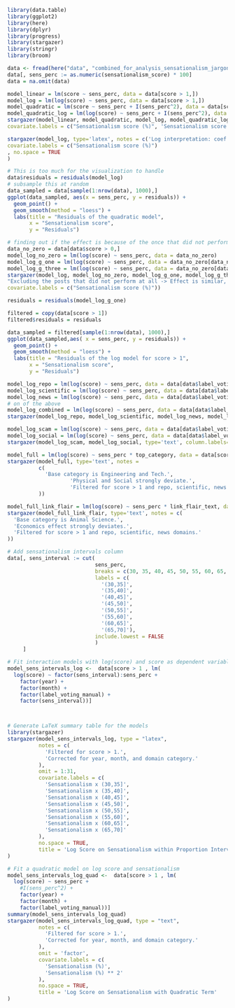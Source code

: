 ```r
library(data.table)
library(ggplot2)
library(here)
library(dplyr)
library(progress)
library(stargazer)
library(stringr)
library(broom)
```

```r
data <- fread(here("data", "combined_for_analysis_sensationalism_jargon_categories_domain_labels.csv"))
data[, sens_perc := as.numeric(sensationalism_score) * 100]
data = na.omit(data)
```

```r
model_linear = lm(score ~ sens_perc, data = data[score > 1,])
model_log = lm(log(score) ~ sens_perc, data = data[score > 1,])
model_quadratic = lm(score ~ sens_perc + I(sens_perc^2), data = data[score > 1,])
model_quadratic_log = lm(log(score) ~ sens_perc + I(sens_perc^2), data = data[score > 1,])
stargazer(model_linear, model_quadratic, model_log, model_quadratic_log, type='text', notes = c("Quad does not add value, log is better than linear.", 'Log interpretation: coef * 100 is relative change in score for 1%-point change in sensationalism score.','Filtered for score > 1.'),
covariate.labels = c("Sensationalism score (%)", 'Sensationalism score (%) ** 2'))
```

```r
stargazer(model_log, type='latex', notes = c('Log interpretation: coef * 100 is relative change in score', 'for 1%-point change in sensationalism score.', 'Filtered for score > 1.'), 
covariate.labels = c("Sensationalism score (%)")
, no.space = TRUE
)
```



```r
# This is too much for the visualization to handle
data$residuals = residuals(model_log)
# subsample this at random
data_sampled = data[sample(1:nrow(data), 1000),]
ggplot(data_sampled, aes(x = sens_perc, y = residuals)) +
  geom_point() +
  geom_smooth(method = "loess") +
  labs(title = "Residuals of the quadratic model",
       x = "Sensationalism score",
       y = "Residuals")

```


```r
# finding out if the effect is because of the once that did not perform at all with the score of 0
data_no_zero = data[data$score > 0,]
model_log_no_zero = lm(log(score) ~ sens_perc, data = data_no_zero)
model_log_g_one = lm(log(score) ~ sens_perc, data = data_no_zero[data_no_zero$score > 1,])
model_log_g_three = lm(log(score) ~ sens_perc, data = data_no_zero[data_no_zero$score > 3,])
stargazer(model_log, model_log_no_zero, model_log_g_one, model_log_g_three, type='text', column.labels=c('All', 'Score > 0', 'Score > 1', 'Score > 3'), notes = 
"Excluding the posts that did not perform at all -> Effect is similar, but explanatory power higher. Using score > 1 filter for the rest of the analysis.", 
covariate.labels = c("Sensationalism score (%)"))
```
```r
residuals = residuals(model_log_g_one)

filtered = copy(data[score > 1])
filtered$residuals = residuals

data_sampled = filtered[sample(1:nrow(data), 1000),]
ggplot(data_sampled,aes( x = sens_perc, y = residuals)) +
  geom_point() +
  geom_smooth(method = "loess") +
  labs(title = "Residuals of the log model for score > 1",
       x = "Sensationalism score",
       y = "Residuals")

```


```r
model_log_repo = lm(log(score) ~ sens_perc, data = data[data$label_voting_manual == 'repo' & score > 1 ,])
model_log_scientific = lm(log(score) ~ sens_perc, data = data[data$label_voting_manual == 'scientific'& score > 1,])
model_log_news = lm(log(score) ~ sens_perc, data = data[data$label_voting_manual == 'news'& score > 1,])
# on of the above
model_log_combined = lm(log(score) ~ sens_perc, data = data[data$label_voting_manual %in% c('repo', 'scientific', 'news')& score > 1,])
stargazer(model_log_repo, model_log_scientific, model_log_news, model_log_combined, type='text', column.labels=c('Repo', 'Scientific', 'News', 'Combined') , notes = c("Base levels of sensationalism differ between the domains.", 'Filtered for score > 1 and repo, scientific, news domains.'))
```

```r
model_log_scam = lm(log(score) ~ sens_perc, data = data[data$label_voting_manual == 'scam'& score > 1,])
model_log_social = lm(log(score) ~ sens_perc, data = data[data$label_voting_manual == 'social_media'& score > 1,])
stargazer(model_log_scam, model_log_social, type='text', column.labels=c('Scam', 'Social Media'), notes = c("Base levels of sensationalism differ between the domains.", 'Filtered for score > 1 and scam, social media domains.', '~ 10k social media posts are excluded due to the score > 1 filter.'))

```




```r
model_full = lm(log(score) ~ sens_perc * top_category, data = data[score> 1 & label_voting_manual %in% c('repo', 'scientific', 'news'),])
stargazer(model_full, type='text', notes =
          c(
            'Base category is Engineering and Tech.', 
                    'Physical and Social strongly deviate.', 
                    'Filtered for score > 1 and repo, scientific, news domains.'
          ))
```

```r
model_full_link_flair = lm(log(score) ~ sens_perc * link_flair_text, data = data[score> 1 & label_voting_manual %in% c('repo', 'scientific', 'news'),])
stargazer(model_full_link_flair, type='text', notes = c(
  'Base category is Animal Science.',
  'Economics effect strongly deviates.',
  'Filtered for score > 1 and repo, scientific, news domains.'
))
```



```r
# Add sensationalism intervals column
data[, sens_interval := cut(
                            sens_perc, 
                            breaks = c(30, 35, 40, 45, 50, 55, 60, 65, 70),
                            labels = c(
                              '(30,35]', 
                              '(35,40]', 
                              '(40,45]', 
                              '(45,50]', 
                              '(50,55]', 
                              '(55,60]', 
                              '(60,65]', 
                              '(65,70]'),
                            include.lowest = FALSE
                            )
     ]

# Fit interaction models with log(score) and score as dependent variables
model_sens_intervals_log <-  data[score > 1 , lm(
  log(score) ~ factor(sens_interval):sens_perc +
    factor(year) +
    factor(month) +
    factor(label_voting_manual) + 
    factor(sens_interval))]



# Generate LaTeX summary table for the models
library(stargazer)
stargazer(model_sens_intervals_log, type = "latex", 
          notes = c(
            'Filtered for score > 1.', 
            'Corrected for year, month, and domain category.'
          ), 
          omit = 1:31,
          covariate.labels = c(
            'Sensationalism x (30,35]', 
            'Sensationalism x (35,40]', 
            'Sensationalism x (40,45]', 
            'Sensationalism x (45,50]', 
            'Sensationalism x (50,55]', 
            'Sensationalism x (55,60]', 
            'Sensationalism x (60,65]', 
            'Sensationalism x (65,70]'
          ), 
          no.space = TRUE, 
          title = 'Log Score on Sensationalism within Proportion Intervals'
)

```


```r
# Fit a quadratic model on log score and sensationalism
model_sens_intervals_log_quad <-  data[score > 1 , lm(
  log(score) ~ sens_perc + 
    #I(sens_perc^2) +
    factor(year) +
    factor(month) +
    factor(label_voting_manual))]
summary(model_sens_intervals_log_quad)
stargazer(model_sens_intervals_log_quad, type = "text", 
          notes = c(
            'Filtered for score > 1.', 
            'Corrected for year, month, and domain category.'
          ), 
          omit = 'factor',
          covariate.labels = c(
            'Sensationalism (%)', 
            'Sensationalism (%) ** 2'
          ), 
          no.space = TRUE, 
          title = 'Log Score on Sensationalism with Quadratic Term'
)
```

